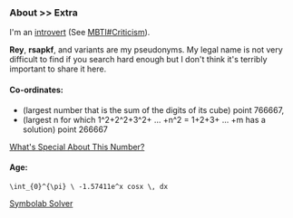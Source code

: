 <Head title="Extra &bull; About" />

### About &gt;&gt; Extra

I'm an [introvert](http://typelogic.com/intj.html) (See [MBTI#Criticism](https://en.wikipedia.org/wiki/Myers-Briggs_Type_Indicator#Criticism)).

**Rey**, **rsapkf**, and variants are my pseudonyms. My legal name is not very difficult to find if you search hard enough but I don't think it's terribly important to share it here.

#### Co-ordinates:

- (largest number that is the sum of the digits of its cube) point 766667,
- (largest n for which 1^2+2^2+3^2+ ... +n^2 = 1+2+3+ ... +m has a solution) point 266667

[What's Special About This Number?](<http://oeis.org/wiki/Annotated_version_of_%22What%27s_Special_About_This_Number%3F%22_(Part_0)>)

#### Age:

`\int_{0}^{\pi} \ -1.57411e^x cosx \, dx`

[Symbolab Solver](<https://www.symbolab.com/solver/calculus-calculator/%5Cint_%7B0%7D%5E%7B%5Cpi%7D%20%5Cleft(-1.57411%5Cright)e%5E%7Bx%20%7Dcosx%20dx>)

<LastUpdatedPages date="December 17, 2019" />
